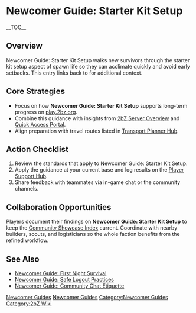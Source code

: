{{Short description|Newcomer Guide: Starter Kit Setup walks new survivors through the starter kit setup aspect of spawn life so they can acclimate quickly and avoid early setbacks}}
= Newcomer Guide: Starter Kit Setup =
{{2bZ Navbox}}
__TOC__

== Overview ==
Newcomer Guide: Starter Kit Setup walks new survivors through the starter kit setup aspect
of spawn life so they can acclimate quickly and avoid early setbacks. This entry links
back to [[Category:Newcomer Guides|Newcomer Guides]] for additional context.

== Core Strategies ==
* Focus on how '''Newcomer Guide: Starter Kit Setup''' supports long-term progress on [[play.2bz.org]].
* Combine this guidance with insights from [[2bZ Server Overview]] and [[Quick Access Portal]].
* Align preparation with travel routes listed in [[Transport Planner Hub]].

== Action Checklist ==
# Review the [[Category:Newcomer Guides|Newcomer Guides]] standards that apply to Newcomer Guide: Starter Kit Setup.
# Apply the guidance at your current base and log results on the [[Player Support Hub]].
# Share feedback with teammates via in-game chat or the community channels.

== Collaboration Opportunities ==
Players document their findings on '''Newcomer Guide: Starter Kit Setup''' to keep the
[[Community Showcase Index]] current. Coordinate with nearby builders, scouts, and
logisticians so the whole faction benefits from the refined workflow.

== See Also ==
* [[Newcomer Guide: First Night Survival]]
* [[Newcomer Guide: Safe Logout Practices]]
* [[Newcomer Guide: Community Chat Etiquette]]

[[Category:Newcomer Guides]]
[[Category:2bZ Wiki]]
